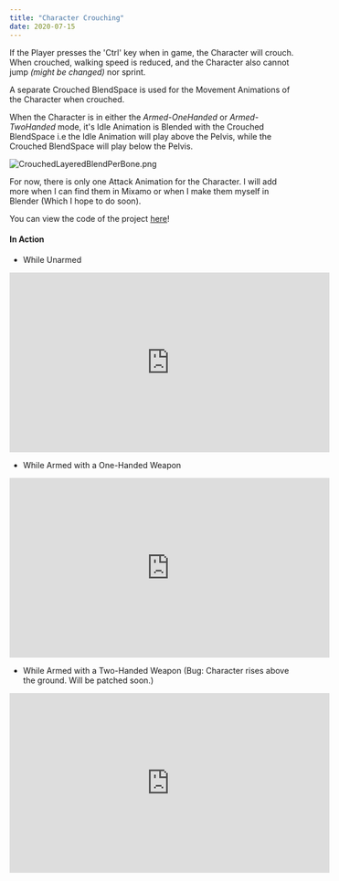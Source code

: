 ---
title: "Character Crouching"
date: 2020-07-15
---



If the Player presses the 'Ctrl' key when in game, the Character will crouch. When crouched, walking speed is reduced, and 
the Character also cannot jump *(might be changed)* nor sprint.

A separate Crouched BlendSpace is used for the Movement Animations of the Character when crouched. 

When the Character is in either the *Armed-OneHanded* or *Armed-TwoHanded* mode, it's Idle Animation is Blended with the Crouched BlendSpace
i.e the Idle Animation will play above the Pelvis, while the Crouched BlendSpace will play below the Pelvis.

![CrouchedLayeredBlendPerBone.png](CrouchedLayeredBlendPerBone.png)

For now, there is only one Attack Animation for the Character. I will add more when I can find them in Mixamo or when I make them 
myself in Blender (Which I hope to do soon).

You can view the code of the project [here](https://github.com/1Gokul/MedievalCombatProject)!

#### In Action 

- While Unarmed
<iframe src="https://www.youtube.com/embed/ANRftv35JLg" width="560" height="315" frameborder="0"> </iframe> 

- While Armed with a One-Handed Weapon
<iframe src="https://www.youtube.com/embed/aOBET37kOE4" width="560" height="315" frameborder="0"> </iframe> 

- While Armed with a Two-Handed Weapon (Bug: Character rises above the ground. Will be patched soon.)
<iframe src="https://www.youtube.com/embed/CrWMZnb89TQ" width="560" height="315" frameborder="0"> </iframe> 



